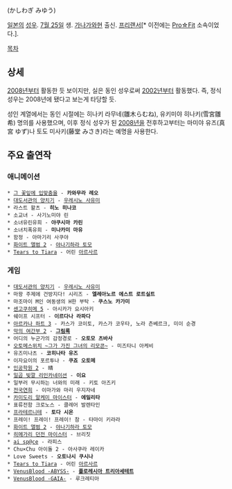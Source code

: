 {{{+1 柏木美優 }}} (かしわぎ みゆう)

[[일본]]의 [[성우]]. [[7월 25일]] 생. [[가나가와]]현 출신. [[프리랜서]][* 이전에는 [[Pro☆Fit]] 소속이었다.].

[[목차]]

== 상세 ==
[[2008년]]부터 활동한 듯 보이지만, 실은 동인 성우로써 [[2002년]]부터 활동했다. 즉, 정식 성우는 2008년에 됐다고 보는게 타당할 듯.

성인 계열에서는 동인 시절에는 히나키 라무네(雛木らむね), 유키미야 히나키(雪宮雛希) 명의를 사용했으며, 이후 정식 성우가 된 [[2008년]]을 전후하고부터는 마미야 유즈(真宮 ゆず)나 토도 미사키(藤堂 みさき)라는 예명을 사용한다.

== 주요 출연작 ==
=== 애니메이션 ===
 * [[그 꽃잎에 입맞춤을]] - '''카와무라 레오'''
 * [[대도서관의 양치기]] - [[우레시노 사유미]]
 * 라스트 왈츠 - '''히노 히나코'''
 * 소교녀 - 사기노미야 린
 * 소녀유린유희 - '''야쿠시마 카린'''
 * 소녀치폭유희 - '''미나카미 마유'''
 * 함정 - 아마기리 사쿠야
 * [[화이트 앨범 2]] - [[야나기하라 토모]]
 * [[Tears to Tiara]] - 어린 [[아르사르]]

=== 게임 ===
 * [[대도서관의 양치기]] - [[우레시노 사유미]]
 * 마왕 주제에 건방지다! 시리즈 - '''엘레아노르 에스트 로트실트'''
 * 마조마이 M인 여동생의 H한 부탁 - '''쿠스노 카가미'''
 * [[센고쿠히메 5]] - 아시카가 요시아키
 * 쉐이프 시프터 - '''이르다나 라파다'''
 * [[아르카나 하트|아르카나 하트 3]] - 카스가 코이토, 카스가 코우타, 노라 츤베르크, 미이 순경
 * [[악의 여간부 2]] - '''[[그림록(악의 여간부 2)|그림록]]'''
 * 어디의 누군가의 감정경로 - '''오토모 츠바사'''
 * [[오토메스위치 ~그가 가진 그녀의 리모콘~]] - 미즈타니 아케비
 * 유즈미나츠 - '''코히나타 유즈'''
 * 이자요이의 포르투나 - '''쿠죠 오토메'''
 * [[인공학원 2]] - 晴
 * [[일곱 빛깔 리인카네이션]] - '''이요'''
 * 일부러 무시하는 너와의 미래 - 키토 아즈키
 * [[전국연희]] - 이마가와 마리 우지자네
 * [[카미도리 알케미 마이스터]] - '''에밀리타'''
 * 표류전함 크로노스 - 클레어 발렌타인
 * [[프라테르니테]] - '''토다 시온'''
 * 프레이! 프레이! 프레이! 참 - 타마이 키라라
 * [[화이트 앨범 2]] - [[야나기하라 토모]]
 * [[히메가리 던전 마이스터]] - 브리짓
 * [[ai sp@ce]] - 라피스
 * Chu×Chu 아이돌 2 - 아사쿠라 레이카
 * Love Sweets - '''오토나시 쿠시나'''
 * [[Tears to Tiara]] - 어린 [[아르사르]]
 * [[VenusBlood -ABYSS-]] - '''[[플로레시아 트리아세테트]]'''
 * [[VenusBlood -GAIA-]] - 루크레티아
